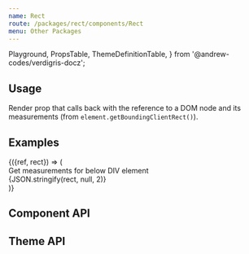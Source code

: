 ```yaml
---
name: Rect
route: /packages/rect/components/Rect
menu: Other Packages
---
```


  Playground,
  PropsTable,
  ThemeDefinitionTable,
} from '@andrew-codes/verdigris-docz';

## Usage

Render prop that calls back with the reference to a DOM node and its measurements (from `element.getBoundingClientRect()`).

## Examples

<Playground data-test="examples">
  <Rect>
    {({ref, rect}) => (
      <div>
        <div>Get measurements for below DIV element</div>
          <div
            ref={ref}
            style={{display: 'inline-block', padding: 20, margin: 5, border: '1px solid black'}}
          >
            {JSON.stringify(rect, null, 2)}
        </div>
      </div>
    )}

  </Rect>
</Playground>

## Component API

<PropsTable of={Rect} />

## Theme API

<ThemeDefinitionTable of={Rect} />
